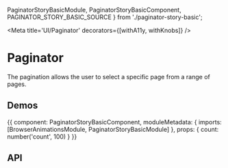 



  PaginatorStoryBasicModule,
  PaginatorStoryBasicComponent,
  PAGINATOR_STORY_BASIC_SOURCE
} from './paginator-story-basic';

<Meta title='UI/Paginator' decorators={[withA11y, withKnobs]} />

# Paginator

The pagination allows the user to select a specific page from a range of pages.

## Demos

<Preview source={PAGINATOR_STORY_BASIC_SOURCE}>
  <Story name='Basic' height='110px'>
    {{
      component: PaginatorStoryBasicComponent,
      moduleMetadata: {
        imports: [BrowserAnimationsModule, PaginatorStoryBasicModule]
      },
      props: {
        count: number('count', 100)
      }
    }}
  </Story>
</Preview>

## API

<Props of={ESPaginatorComponent} />
